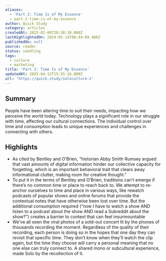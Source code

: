 ```yaml
---
aliases:
  - 'Part 2: Time Is of My Essence'
  - part-2-time-is-of-my-essence
author: Quick Study
category: articles
createdAt: 2025-02-09T20:38:38.000Z
lastHighlightedOn: 2024-05-14T08:44:09.488Z
publishedOn: null
source: reader
status: seedling
tags:
  - culture
  - marketing
title: 'Part 2: Time Is of My Essence'
updatedAt: 2025-04-12T15:55:16.000Z
url: 'https://quick.study/soloculture-2'
---
```

## Summary

People have been altering time to suit their needs, impacting how we perceive the world today. Technology plays a significant role in our struggle with time, affecting our cultural connections. The individual control over time and consumption leads to unique experiences and challenges in connecting with others.

## Highlights

- As cited by Bentley and O’Brien, “historian Abby Smith Rumsey argued that vast amounts of digital information hinder our collective capacity for forgetting, which is an important behavioral trait that clears away informational clutter, making room for creative thought.”
- To put it in the terms of Bentley and O’Brien, traditions can’t emerge if there’s no common time or place to reach back to. We attempt to re-anchor ourselves to time and place in various ways, like rewatch podcasts of popular shows and online forums that provide the contextual notes that have otherwise been lost over time. But the additional consumption required (“now I have to watch a show AND listen to a podcast about the show AND read a Subreddit about the show?”) creates a barrier to context that can feel insurmountable
- We’ve all seen the viral photos of a sold-out concert lit by the phones of thousands recording the moment. Regardless of the quality of their recording, each person is doing so in the hopes that one day they can revisit that specific time. They don’t know when they’ll watch the clip again, but the time they choose will carry a personal meaning that no one else can truly connect to. A shared mono or subcultural experience, made Solo by the recollection of it.
